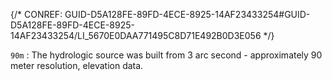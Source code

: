 

{/* CONREF: GUID-D5A128FE-89FD-4ECE-8925-14AF23433254#GUID-D5A128FE-89FD-4ECE-8925-14AF23433254/LI_5670E0DAA771495C8D71E492B0D3E056  */}

`90m`  : The hydrologic source was built from 3 arc second - approximately 90 meter resolution, elevation data.

